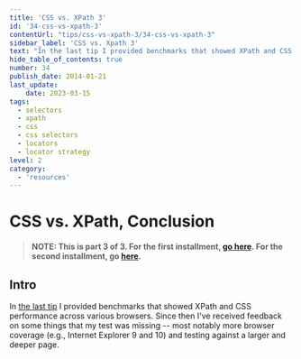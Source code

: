 ```yaml
---
title: 'CSS vs. XPath 3'
id: '34-css-vs-xpath-3'
contentUrl: "tips/css-vs-xpath-3/34-css-vs-xpath-3"
sidebar_label: 'CSS vs. Xpath 3'
text: "In the last tip I provided benchmarks that showed XPath and CSS performance across various browsers. Since then I've received feedback on some things that my test was missing -- most notably more browser coverage and testing against a larger and deeper page."
hide_table_of_contents: true
number: 34
publish_date: 2014-01-21
last_update:
    date: 2023-03-15
tags:
  - selectors
  - xpath
  - css
  - css selectors
  - locators
  - locator strategy
level: 2
category:
  - 'resources'
---
```


# CSS vs. XPath, Conclusion

>**NOTE: This is part 3 of 3. For the first installment, [go here](https://elementalselenium.com/docs/css-vs-xpath/32-css-vs-xpath).
> For the second installment, go [here](https://elementalselenium.com/docs/css-vs-xpath-2/33-css-vs-xpath-2).**

## Intro

In [the last tip](https://elementalselenium.com/docs/css-vs-xpath-2/33-css-vs-xpath-2) I provided benchmarks that
showed XPath and CSS performance across various browsers. Since then I've received feedback on some things that my
test was missing -- most notably more browser coverage (e.g., Internet Explorer 9 and 10) and testing against a
larger and deeper page.


<DropdownMarkdown folderName='34-css-vs-xpath-3' />
